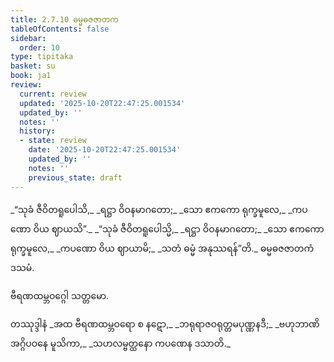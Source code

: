 ```yaml
---
title: 2.7.10 ဓမ္မဓဇဇာတက
tableOfContents: false
sidebar:
  order: 10
type: tipitaka
basket: su
book: ja1
review:
  current: review
  updated: '2025-10-20T22:47:25.001534'
  updated_by: ''
  notes: ''
  history:
  - state: review
    date: '2025-10-20T22:47:25.001534'
    updated_by: ''
    notes: ''
    previous_state: draft
---
```



<DynamicBreadcrumb />


<ReviewStatus review={frontmatter.review} showDetails={true} />

<HypothesisAnnotation frontmatter={frontmatter} />

<Division number="139" book="ja1" e="ch" v="22" p="59">

<Paragraph number="565" type="verses" book="ja1">
_“သုခံ ဇီဝိတရူပေါသိ,_  
_ရဋ္ဌာ ဝိဝနမာဂတော;_  
_သော ဧကကော ရုက္ခမူလေ,_  
_ကပဏော ဝိယ ဈာယသိ”._  

</Paragraph>

</Division>
<Division number="140" book="ja1" e="ch" v="22" p="59">

<Paragraph number="566" type="verses" book="ja1">
_“သုခံ ဇီဝိတရူပေါသ္မိ,_  
_ရဋ္ဌာ ဝိဝနမာဂတော;_  
_သော ဧကကော ရုက္ခမူလေ,_  
_ကပဏော ဝိယ ဈာယာမိ;_  
_သတံ ဓမ္မံ အနုဿရန်”တိ._  


</Paragraph>
</Division>

<Paragraph number="567" type="center" book="ja1">
ဓမ္မဓဇဇာတကံ ဒသမံ.

  
ဗီရဏထမ္ဘဝဂ္ဂေါ သတ္တမော.



</Paragraph>

<Paragraph number="568" type="center" book="ja1">
တဿုဒ္ဒါနံ


</Paragraph>

<Paragraph number="569" type="verses" book="ja1">
_အထ ဗီရဏထမ္ဘဝရော စ နဋော,_  
_ဘရုရာဇဝရုတ္တမပုဏ္ဏနဒီ;_  
_ဗဟုဘာဏိ အဂ္ဂိပဝနေ မူသိကာ,_  
_သဟလမ္ဗတ္ထနော ကပဏေန ဒသာတိ._
</Paragraph>